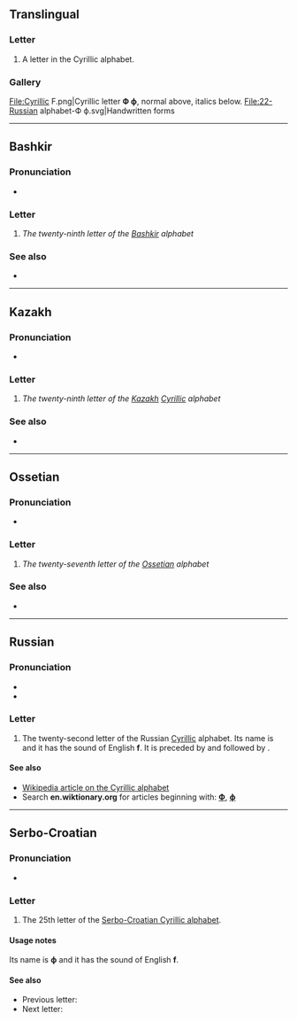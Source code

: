 {{also|ѳ|Ф|φ|Φ|Փ|-ф}}
{{character info}}
==Translingual==

===Letter===
{{mul-letter}}

# A letter in the Cyrillic alphabet.

===Gallery===
<gallery caption="Letter styles">
File:Cyrillic F.png|Cyrillic letter '''Ф ф''', normal above, italics below.
File:22-Russian alphabet-Ф ф.svg|Handwritten forms
</gallery>

----

==Bashkir==

===Pronunciation===
* {{qualifier|phoneme}} {{IPA|ba|/f/}}

===Letter===
{{head|ba|letter|lower case||upper case|Ф}}

# ''The twenty-ninth letter of the [[Bashkir]] alphabet''

===See also===
* {{list:Cyrillic script letters/ba}}

----

==Kazakh==
{{kk-regional|ф|ف}}

===Pronunciation===
* {{qualifier|phoneme}} {{IPA|kk|/f/}}

===Letter===
{{head|kk|letter|lower case||upper case|Ф}}

# ''The twenty-ninth letter of the [[Kazakh]] [[Cyrillic]] alphabet''

===See also===
* {{list:Cyrillic script letters/kk}}

----

==Ossetian==

===Pronunciation===
* {{qualifier|phoneme}} {{IPA|os|/f/}}

===Letter===
{{head|os|letter|sc=Cyrl|upper case|Ф}}

# ''The twenty-seventh letter of the [[Ossetian]] alphabet''

===See also===
* {{list:Cyrillic script letters/os}}

----

==Russian==

===Pronunciation===
* {{ru-IPA}}
* {{audio|ru|Ru-{{PAGENAME}}.ogg|Audio}}

===Letter===
{{head|ru|letter|lower case||upper case|Ф}}

# The twenty-second letter of the Russian [[Cyrillic]] alphabet. Its name is {{m|ru|эф}} and it has the sound of English '''f'''. It is preceded by {{m|ru|у|У}} and followed by {{m|ru|х|Х}}.

====See also====
* [[w:Cyrillic alphabet|Wikipedia article on the Cyrillic alphabet]]
* Search '''en.wiktionary.org''' for articles beginning with: '''[http://en.wiktionary.org/w/index.php?title=Special%3AAllpages&from=%D0%A4&namespace=0 Ф]''', '''[http://en.wiktionary.org/w/index.php?title=Special%3AAllpages&from=%D1%84&namespace=0 ф]'''

----

==Serbo-Croatian==
{{attention|sh}}

===Pronunciation===
* {{qualifier|phoneme}} {{IPA|sh|/f/}}

===Letter===
{{head|sh|letter|lower case||upper case|Ф}}

# The 25th letter of the [[Serbo-Croatian Cyrillic alphabet]].

====Usage notes====
Its name is '''ф''' and it has the sound of English '''f'''.

====See also====
* Previous letter: {{l|sh|у}}
* Next letter: {{l|sh|х}}